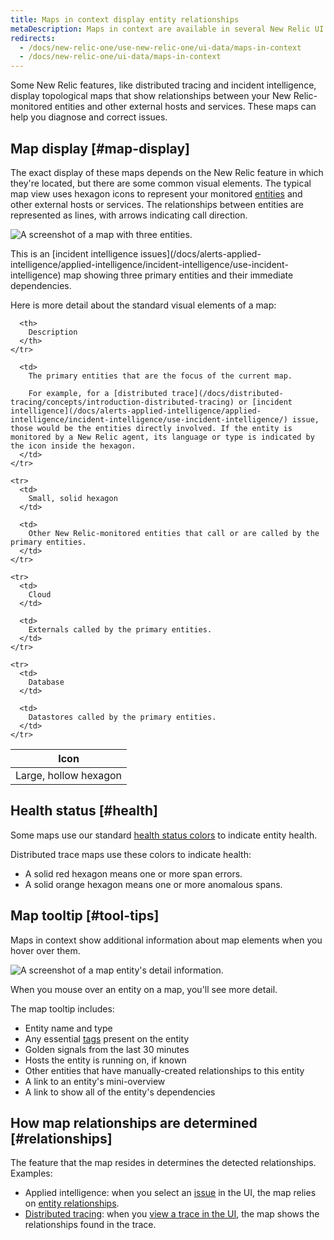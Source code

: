 ```yaml
---
title: Maps in context display entity relationships
metaDescription: Maps in context are available in several New Relic UI locations to show how entities relate to one another.
redirects:
  - /docs/new-relic-one/use-new-relic-one/ui-data/maps-in-context
  - /docs/new-relic-one/ui-data/maps-in-context
---
```




Some New Relic features, like distributed tracing and incident intelligence, display topological maps that show relationships between your New Relic-monitored entities and other external hosts and services. These maps can help you diagnose and correct issues.

## Map display [#map-display]

The exact display of these maps depends on the New Relic feature in which they're located, but there are some common visual elements. The typical map view uses hexagon icons to represent your monitored [entities](/docs/new-relic-one/use-new-relic-one/core-concepts/what-entity-new-relic) and other external hosts or services. The relationships between entities are represented as lines, with arrows indicating call direction.

<img
  title="A context map with three entities."
  alt="A screenshot of a map with three entities."
  src={contextMapThreeEntities}
/>

<figcaption>
  This is an [incident intelligence issues](/docs/alerts-applied-intelligence/applied-intelligence/incident-intelligence/use-incident-intelligence) map showing three primary entities and their immediate dependencies.
</figcaption>

Here is more detail about the standard visual elements of a map:

<table>
  <thead>
    <tr>
      <th style={{ width: "200px" }}>
        Icon
      </th>

      <th>
        Description
      </th>
    </tr>
  </thead>

  <tbody>
    <tr>
      <td>
        Large, hollow hexagon
      </td>

      <td>
        The primary entities that are the focus of the current map.

        For example, for a [distributed trace](/docs/distributed-tracing/concepts/introduction-distributed-tracing) or [incident intelligence](/docs/alerts-applied-intelligence/applied-intelligence/incident-intelligence/use-incident-intelligence/) issue, those would be the entities directly involved. If the entity is monitored by a New Relic agent, its language or type is indicated by the icon inside the hexagon.
      </td>
    </tr>

    <tr>
      <td>
        Small, solid hexagon
      </td>

      <td>
        Other New Relic-monitored entities that call or are called by the primary entities.
      </td>
    </tr>

    <tr>
      <td>
        Cloud
      </td>

      <td>
        Externals called by the primary entities.
      </td>
    </tr>

    <tr>
      <td>
        Database
      </td>

      <td>
        Datastores called by the primary entities.
      </td>
    </tr>
  </tbody>
</table>

## Health status [#health]

Some maps use our standard [health status colors](/docs/alerts-applied-intelligence/new-relic-alerts/alert-conditions/view-entity-health-status-find-entities-without-alert-conditions/#colors) to indicate entity health.

Distributed trace maps use these colors to indicate health:

* A solid red hexagon means one or more span errors.
* A solid orange hexagon means one or more anomalous spans.

## Map tooltip [#tool-tips]

Maps in context show additional information about map elements when you hover over them.

<img
  title="A map entity's detail information."
  alt="A screenshot of a map entity's detail information."
  src={contextMapEntityDetail}
/>

<figcaption>
  When you mouse over an entity on a map, you'll see more detail.
</figcaption>

The map tooltip includes:

* Entity name and type
* Any essential [tags](/docs/new-relic-one/use-new-relic-one/core-concepts/use-tags-help-organize-find-your-data) present on the entity
* Golden signals from the last 30 minutes
* Hosts the entity is running on, if known
* Other entities that have manually-created relationships to this entity
* A link to an entity's mini-overview
* A link to show all of the entity's dependencies

## How map relationships are determined [#relationships]

The feature that the map resides in determines the detected relationships. Examples:

* Applied intelligence: when you select an [issue](/docs/alerts-applied-intelligence/applied-intelligence/incident-intelligence/use-incident-intelligence/#issue-summary) in the UI, the map relies on [entity relationships](/docs/apis/nerdgraph/examples/nerdgraph-relationships-api-tutorial).
* [Distributed tracing](/docs/distributed-tracing/concepts/introduction-distributed-tracing): when you [view a trace in the UI](/docs/distributed-tracing/ui-data/understand-use-distributed-tracing-ui#trace-map), the map shows the relationships found in the trace.
